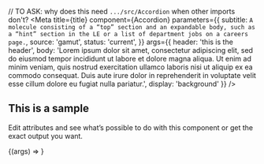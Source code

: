 

// TO ASK: why does this need `.../src/Accordion` when other imports don't?
<Meta
  title={title}
  component={Accordion}
  parameters={{
    subtitle: `
A molecule consisting of a “top” section and an expandable body, such as a “hint” section in the LE or a list of department jobs on a careers page.
`,
    source: 'gamut',
    status: 'current',
  }}
  args={{
    header: 'this is the header',
    body: 'Lorem ipsum dolor sit amet, consectetur adipiscing elit, sed do eiusmod tempor incididunt ut labore et dolore magna aliqua. Ut enim ad minim veniam, quis nostrud exercitation ullamco laboris nisi ut aliquip ex ea commodo consequat. Duis aute irure dolor in reprehenderit in voluptate velit esse cillum dolore eu fugiat nulla pariatur.',
    display: 'background'
  }}
/>

## This is a sample

Edit attributes and see what’s possible to do with this component or get the exact output you want.

<Story name="Accordion new"  >
  {(args) => <Accordion {...args} />}
</Story>




